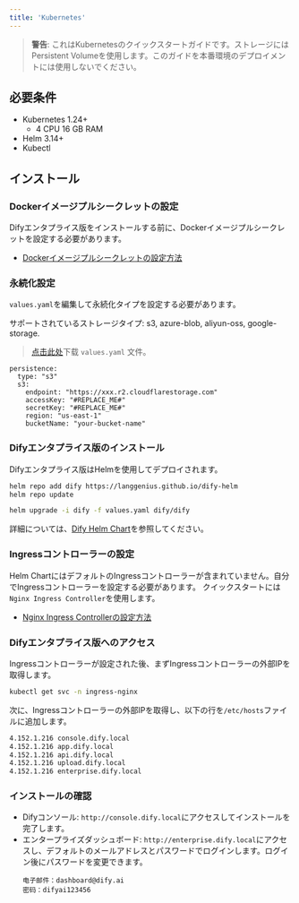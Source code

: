 ```yaml
---
title: 'Kubernetes'
---
```


> **警告**: これはKubernetesのクイックスタートガイドです。ストレージにはPersistent Volumeを使用します。このガイドを本番環境のデプロイメントには使用しないでください。

## 必要条件
- Kubernetes 1.24+
  - 4 CPU 16 GB RAM
- Helm 3.14+
- Kubectl

## インストール
### Dockerイメージプルシークレットの設定
Difyエンタプライス版をインストールする前に、Dockerイメージプルシークレットを設定する必要があります。
- [Dockerイメージプルシークレットの設定方法](/deployment/advanced-configuration/docker-image-pull-secret)

### 永続化設定

`values.yaml`を編集して永続化タイプを設定する必要があります。

サポートされているストレージタイプ: s3, azure-blob, aliyun-oss, google-storage.

> <a href="/assets/values.yaml" download="values.yaml">点击此处</a>下载 `values.yaml` 文件。

```
persistence:
  type: "s3"
  s3:
    endpoint: "https://xxx.r2.cloudflarestorage.com"
    accessKey: "#REPLACE_ME#"
    secretKey: "#REPLACE_ME#"
    region: "us-east-1"
    bucketName: "your-bucket-name"
```

### Difyエンタプライス版のインストール
Difyエンタプライス版はHelmを使用してデプロイされます。

```bash
helm repo add dify https://langgenius.github.io/dify-helm
helm repo update

helm upgrade -i dify -f values.yaml dify/dify
```

詳細については、[Dify Helm Chart](/deployment/prerequisites/dify-helm-chart)を参照してください。

### Ingressコントローラーの設定
Helm ChartにはデフォルトのIngressコントローラーが含まれていません。自分でIngressコントローラーを設定する必要があります。
クイックスタートには`Nginx Ingress Controller`を使用します。
- [Nginx Ingress Controllerの設定方法](/deployment/advanced-configuration/ingress-nginx-controller)

### Difyエンタプライス版へのアクセス
Ingressコントローラーが設定された後、まずIngressコントローラーの外部IPを取得します。
```bash
kubectl get svc -n ingress-nginx
```

次に、Ingressコントローラーの外部IPを取得し、以下の行を`/etc/hosts`ファイルに追加します。
```bash
4.152.1.216 console.dify.local
4.152.1.216 app.dify.local
4.152.1.216 api.dify.local
4.152.1.216 upload.dify.local
4.152.1.216 enterprise.dify.local
```

### インストールの確認
- Difyコンソール: `http://console.dify.local`にアクセスしてインストールを完了します。
- エンタープライズダッシュボード: `http://enterprise.dify.local`にアクセスし、デフォルトのメールアドレスとパスワードでログインします。ログイン後にパスワードを変更できます。
  ```
  电子邮件：dashboard@dify.ai
  密码：difyai123456
  ```

